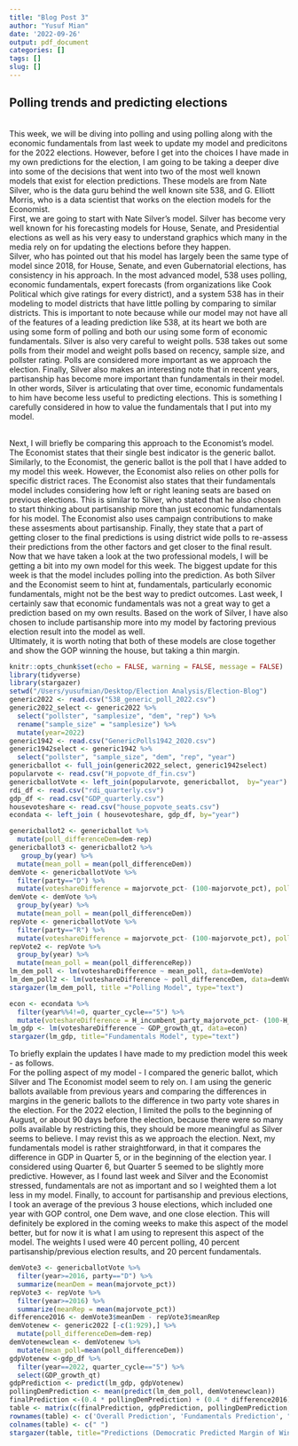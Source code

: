 ```yaml
---
title: "Blog Post 3"
author: "Yusuf Mian"
date: '2022-09-26'
output: pdf_document
categories: []
tags: []
slug: []
---
```

## Polling trends and  predicting elections
<br>
This week, we will be diving into polling and using polling along with the economic fundamentals from last week to update my model and predicitons for the 2022 elections. However, before I get into the choices I have made in my own predictions for the election, I am going to be taking a deeper dive into some of the decisions that went into two of the most well known models that exist for election predictions. These models are from Nate Silver, who is the data guru behind the well known site 538, and G. Elliott Morris, who is a data scientist that works on the election models for the Economist.
<br>
First, we are going to start with Nate Silver's model. Silver has become very well known for his forecasting models for House, Senate, and Presidential elections as well as his very easy to understand graphics which many in the media rely on for updating the elections before they happen. 
<br>
Silver, who has pointed out that his model has largely been the same type of model since 2018, for House, Senate, and even Gubernatorial elections, has consistency in his approach. In the most advanced model, 538 uses polling, economic fundamentals, expert forecasts (from organizations like Cook Political which give ratings for every district), and a system 538 has in their modeling to model districts that have little polling by comparing to similar districts. This is important to note because while our model may not have all of the features of a leading prediction like 538, at its heart we both are using some form of polling and both our using some form of economic fundamentals.
Silver is also very careful to weight polls. 538 takes out some polls from their model and weight polls based on recency, sample size, and pollster rating. Polls are considered more important as we approach the election. Finally, Silver also makes an interesting note that in recent years, partisanship has become more important than fundamentals in their model. In other words, Silver is articulating that over time, economic fundamentals to him have become less useful to predicting elections. This is something I carefully considered in how to value the fundamentals that I put into my model. 

<br>
Next, I will briefly be comparing this approach to the Economist's model. The Economist states that their single best indicator is the generic ballot. Similarly, to the Economist, the generic ballot is the poll that I have added to my model this week. However, the Economist also relies on other polls for specific district races. The Economist also states that their fundamentals model includes considering how left or right leaning seats are based on previous elections. This is similar to Silver, who stated that he also chosen to start thinking about partisanship more than just economic fundamentals for his model. The Economist also uses campaign contributions to make these assesments about partisanship. Finally, they state that a part of getting closer to the final predictions is using district wide polls to re-assess their predictions from the other factors and get closer to the final result.
<br>
Now that we have taken a look at the two professional models, I will be getting a bit into my own model for this week. The biggest update for this week is that the model includes polling into the prediction. As both Silver and the Economist seem to hint at, fundamentals, particularly economic fundamentals, might not be the best way to predict outcomes. Last week, I certainly saw that economic fundamentals was not a great way to get a prediction based on my own results. Based on the work of Silver, I have also chosen to include partisanship more into my model by factoring previous election result into the model as well.
<br>
Ultimately, it is worth noting that both of these models are close together and show the GOP winning the house, but taking a thin margin.

```r
knitr::opts_chunk$set(echo = FALSE, warning = FALSE, message = FALSE)
library(tidyverse)
library(stargazer)
setwd("/Users/yusufmian/Desktop/Election Analysis/Election-Blog")
generic2022 <- read.csv("538_generic_poll_2022.csv")
generic2022_select <- generic2022 %>% 
  select("pollster", "samplesize", "dem", "rep") %>% 
  rename("sample_size" = "samplesize") %>% 
  mutate(year=2022)
generic1942 <- read.csv("GenericPolls1942_2020.csv")
generic1942select <- generic1942 %>% 
  select("pollster", "sample_size", "dem", "rep", "year")
genericballot <- full_join(generic2022_select, generic1942select)
popularvote <- read.csv("H_popvote_df_fin.csv")
genericballotVote <- left_join(popularvote, genericballot,  by="year")
rdi_df <- read.csv("rdi_quarterly.csv")
gdp_df <- read.csv("GDP_quarterly.csv")
housevoteshare <- read.csv("house_popvote_seats.csv")
econdata <- left_join ( housevoteshare, gdp_df, by="year")
```

```r
genericballot2 <- genericballot %>% 
  mutate(poll_differenceDem=dem-rep)
genericballot3 <- genericballot2 %>% 
   group_by(year) %>% 
  mutate(mean_poll = mean(poll_differenceDem))
demVote <- genericballotVote %>%
  filter(party=="D") %>% 
  mutate(voteshareDifference = majorvote_pct- (100-majorvote_pct), poll_differenceDem=dem-rep)
demVote <- demVote %>% 
  group_by(year) %>% 
  mutate(mean_poll = mean(poll_differenceDem))
repVote <- genericballotVote %>%
  filter(party=="R") %>% 
  mutate(voteshareDifference = majorvote_pct- (100-majorvote_pct), poll_differenceRep=rep-dem)
repVote2 <- repVote %>%  
  group_by(year) %>% 
  mutate(mean_poll = mean(poll_differenceRep))
lm_dem_poll <- lm(voteshareDifference ~ mean_poll, data=demVote)
lm_dem_poll2 <- lm(voteshareDifference ~ poll_differenceDem, data=demVote)
stargazer(lm_dem_poll, title ="Polling Model", type="text")
```
```r
econ <- econdata %>% 
  filter(year%%4!=0, quarter_cycle=="5") %>% 
  mutate(voteshareDifference = H_incumbent_party_majorvote_pct- (100-H_incumbent_party_majorvote_pct))
lm_gdp <- lm(voteshareDifference ~ GDP_growth_qt, data=econ)
stargazer(lm_gdp, title="Fundamentals Model", type="text")

```
To briefly explain the updates I have made to my prediction model this week - as follows. <br>
For the polling aspect of my model - I compared the generic ballot, which Silver and The Economist model seem to rely on. I am using the generic ballots available from previous years and comparing the differences in margins in the generic ballots to the difference in two party vote shares in the election. For the 2022 election, I limited the polls to the beginning of August, or about 90 days before the election, because there were so many polls available by restricting this, they should be more meaningful as Silver seems to believe. I may revist this as we approach the election. Next, my fundamentals model is rather straightforward, in that it compares the difference in GDP in Quarter 5, or in the beginning of the election year. I considered using Quarter 6, but Quarter 5 seemed to be slightly more predictive. However, as I found last week and Silver and the Economist stressed, fundamentals are not as important and so I weighted them a lot less in my model. Finally, to account for partisanship and previous elections, I took an average of the previous 3 house elections, which included one year with GOP control, one Dem wave, and one close election. This will definitely be explored in the coming weeks to make this aspect of the model better, but for now it is what I am using to represent this aspect of the model. The weights I used were 40 percent polling, 40 percent partisanship/previous election results, and 20 percent fundamentals.

```r
demVote3 <- genericballotVote %>%
  filter(year>=2016, party=="D") %>% 
  summarize(meanDem = mean(majorvote_pct))
repVote3 <- repVote %>% 
  filter(year>=2016) %>% 
  summarize(meanRep = mean(majorvote_pct))
difference2016 <- demVote3$meanDem - repVote3$meanRep
demVotenew <- generic2022 [-c(1:929),] %>% 
  mutate(poll_differenceDem=dem-rep)
demVotenewclean <- demVotenew %>% 
  mutate(mean_poll=mean(poll_differenceDem))
gdpVotenew <-gdp_df %>% 
  filter(year==2022, quarter_cycle=="5") %>% 
  select(GDP_growth_qt)
gdpPrediction <- predict(lm_gdp, gdpVotenew)
pollingDemPrediction <- mean(predict(lm_dem_poll, demVotenewclean))
finalPrediction <-(0.4 * pollingDemPrediction) + (0.4 * difference2016) + (0.2 * gdpPrediction)
table <- matrix(c(finalPrediction, gdpPrediction, pollingDemPrediction, difference2016), ncol=1, byrow=TRUE)
rownames(table) <- c('Overall Prediction', 'Fundamentals Prediction', "Polling Prediction", "Previous Elections Prediction")
colnames(table) <- c(" ")
stargazer(table, title="Predictions (Democratic Predicted Margin of Win", type="text")
```


